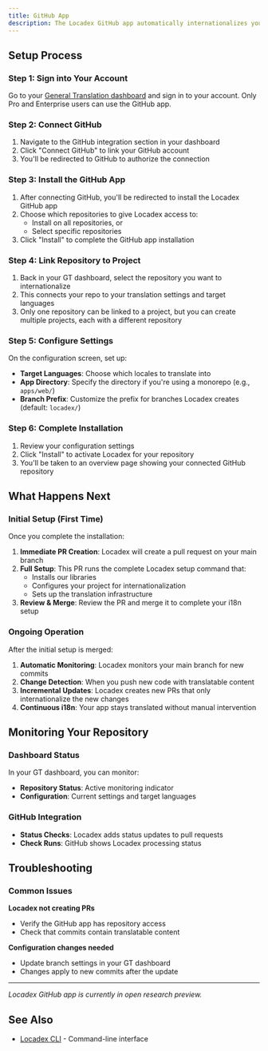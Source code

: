 ```yaml
---
title: GitHub App
description: The Locadex GitHub app automatically internationalizes your codebase by monitoring your repository and creating pull requests with translations whenever you push changes.
---
```


## Setup Process

### Step 1: Sign into Your Account

Go to your [General Translation dashboard](https://dash.generaltranslation.com) and sign in to your account. Only Pro and Enterprise users can use the GitHub app.

### Step 2: Connect GitHub

1. Navigate to the GitHub integration section in your dashboard
2. Click "Connect GitHub" to link your GitHub account
3. You'll be redirected to GitHub to authorize the connection

### Step 3: Install the GitHub App

1. After connecting GitHub, you'll be redirected to install the Locadex GitHub app
2. Choose which repositories to give Locadex access to:
   - Install on all repositories, or
   - Select specific repositories
3. Click "Install" to complete the GitHub app installation

### Step 4: Link Repository to Project

1. Back in your GT dashboard, select the repository you want to internationalize
2. This connects your repo to your translation settings and target languages
3. Only one repository can be linked to a project, but you can create multiple projects, each with a different repository

### Step 5: Configure Settings

On the configuration screen, set up:

- **Target Languages**: Choose which locales to translate into
- **App Directory**: Specify the directory if you're using a monorepo (e.g., `apps/web/`)
- **Branch Prefix**: Customize the prefix for branches Locadex creates (default: `locadex/`)

### Step 6: Complete Installation

1. Review your configuration settings
2. Click "Install" to activate Locadex for your repository
3. You'll be taken to an overview page showing your connected GitHub repository

## What Happens Next

### Initial Setup (First Time)

Once you complete the installation:

1. **Immediate PR Creation**: Locadex will create a pull request on your main branch
2. **Full Setup**: This PR runs the complete Locadex setup command that:
   - Installs our libraries
   - Configures your project for internationalization
   - Sets up the translation infrastructure
3. **Review & Merge**: Review the PR and merge it to complete your i18n setup

### Ongoing Operation

After the initial setup is merged:

1. **Automatic Monitoring**: Locadex monitors your main branch for new commits
2. **Change Detection**: When you push new code with translatable content
3. **Incremental Updates**: Locadex creates new PRs that only internationalize the new changes
4. **Continuous i18n**: Your app stays translated without manual intervention

## Monitoring Your Repository

### Dashboard Status

In your GT dashboard, you can monitor:

- **Repository Status**: Active monitoring indicator
- **Configuration**: Current settings and target languages

### GitHub Integration

- **Status Checks**: Locadex adds status updates to pull requests
- **Check Runs**: GitHub shows Locadex processing status

## Troubleshooting

### Common Issues

**Locadex not creating PRs**
- Verify the GitHub app has repository access
- Check that commits contain translatable content

**Configuration changes needed**
- Update branch settings in your GT dashboard
- Changes apply to new commits after the update

---

*Locadex GitHub app is currently in open research preview.*

## See Also

- [Locadex CLI](/docs/locadex) - Command-line interface